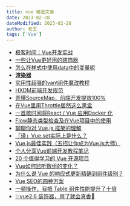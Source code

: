 ```yaml
---
title: vue 精选文章
date: 2023-02-28
dateModified: 2023-02-28
author: 老王
tags: ['Vue']
---
```


<div>
  <ul>
    <li>
      <a href="http://gk.link/a/11TPc" target="_blank">
        极客时间：Vue开发实战
      </a>
    </li>
    <li>
      <a href="https://segmentfault.com/a/1190000037604556" target="_blank">
        一些让Vue更好用的装饰器
      </a>
    </li>
    <li>
      <a href="https://juejin.cn/post/6911662617178144776" target="_blank">
        怎么在样式中使用data中的变量呢
      </a>
    </li>
    <li>
      <a href="http://hcysun.me/vue-design/zh/" target="_blank">
        <strong>渲染器</strong>
      </a>
    </li>
    <li>
      <a href="https://juejin.cn/post/6921873416215592973" target="_blank">
        实用性超强的vant组件魔改教程
      </a>
    </li>
    <li>
      <a href="https://juejin.cn/post/6921982463606521863" target="_blank">
        HXDM前端开发规范
      </a>
    </li>
    <li>
      <a href="https://mp.weixin.qq.com/s/B_eEYKJYArerR1aZtFummw" target="_blank">
        弄懂SourceMap，前端开发提效100%
      </a>
    </li>
    <li>
      <a href="https://mp.weixin.qq.com/s/if6bearX6LJPgfbJVXamKA" target="_blank">
        在Vue里用Throttle居然这么黑盒
      </a>
    </li>
    <li>
      <a href="https://mp.weixin.qq.com/s/wA1LrU1mB4P1V44PaJazBA" target="_blank">
        一首歌时间将React / Vue 应用Docker 化
      </a>
    </li>
    <li>
      <a href="https://zhuanlan.zhihu.com/p/28304019" target="_blank">
        Flow静态类型检查及在Vue项目中的使用
      </a>
    </li>
    <li>
      <a href="https://mp.weixin.qq.com/s/qkRunKKtYWqort4MkGtf9w" target="_blank">
        聊聊你对 Vue.js 框架的理解
      </a>
    </li>
    <li>
      <a href="https://blog.csdn.net/weixin_45566319/article/details/102611024" target="_blank">
        「译」Vue.set实际上是什么？
      </a>
    </li>
    <li>
      <a href="https://segmentfault.com/a/1190000014085613" target="_blank">
        Vue.js最佳实践（五招让你成为Vue.js大师）
      </a>
    </li>
    <li>
      <a href="https://juejin.cn/post/6923946134025191432" target="_blank">
        个人分享Vue前端开发教程笔记
      </a>
    </li>
    <li>
      <a href="https://segmentfault.com/a/1190000039166973" target="_blank">
        20 个值得学习的 Vue 开源项目
      </a>
    </li>
    <li>
      <a href="https://juejin.cn/post/6918652111542714381" target="_blank">
        Vue如何监听数组的变化？
      </a>
    </li>
    <li>
      <a href="https://juejin.cn/post/6844904113432444942" target="_blank">
        为什么说 Vue 的响应式更新精确到组件级别？
      </a>
    </li>
    <li>
      <a href="https://juejin.cn/post/6933089780389380110" target="_blank">
        Vue SEO的四种方案
      </a>
    </li>
    <li>
      <a href="https://juejin.cn/post/7007252464726458399" target="_blank">
        一顿操作，我把 Table 组件性能提升了十倍
      </a>
    </li>
    <li>
      <a href="https://juejin.cn/post/6946398860604342286" target="_blank">
        ✨vue2.6 装饰器，用了就会真香🤣
      </a>
    </li>
  </ul>
</div>
